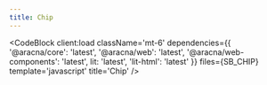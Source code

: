```yaml
---
title: Chip
---
```



<ChipComponentBlock client:load />

<CodeBlock
  client:load
  className='mt-6'
  dependencies={{
    '@aracna/core': 'latest',
    '@aracna/web': 'latest',
    '@aracna/web-components': 'latest',
    lit: 'latest',
    'lit-html': 'latest'
  }}
  files={SB_CHIP}
  template='javascript'
  title='Chip'
/>
